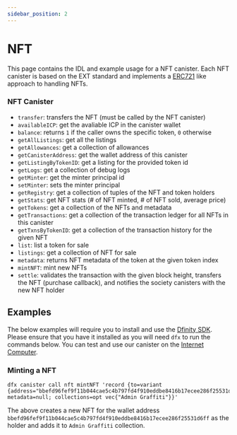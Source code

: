 ```yaml
---
sidebar_position: 2
---
```


# NFT

This page contains the IDL and example usage for a NFT canister. Each NFT canister is based on the EXT standard and implements a [ERC721](https://eips.ethereum.org/EIPS/eip-721) like approach to handling NFTs.

### NFT Canister

- `transfer`: transfers the NFT (must be called by the NFT canister)
- `availableICP`: get the avaliable ICP in the canister wallet
- `balance`: returns `1` if the caller owns the specific token, `0` otherwise
- `getAllListings`: get all the listings
- `getAllowances`: get a collection of allowances
- `getCanisterAddress`: get the wallet address of this canister
- `getListingByTokenID`: get a listing for the provided token id
- `getLogs`: get a collection of debug logs
- `getMinter`: get the minter principal id
- `setMinter`: sets the minter principal
- `getRegistry`: get a collection of tuples of the NFT and token holders
- `getStats`: get NFT stats (# of NFT minted, # of NFT sold, average price)
- `getTokens`: get a collection of the NFTs and metadata
- `getTransactions`: get a collection of the transaction ledger for all NFTs in this canister
- `getTxnsByTokenID`: get a collection of the transaction history for the given NFT
- `list`: list a token for sale
- `listings`: get a collection of NFT for sale
- `metadata`: returns NFT metadata of the token at the given token index
- `mintNFT`: mint new NFTs
- `settle`: validates the transaction with the given block height, transfers the NFT (purchase callback), and notifies the society canisters with the new NFT holder

## Examples

The below examples will require you to install and use the [Dfinity SDK](https://sdk.dfinity.org/docs/developers-guide/install-upgrade-remove.html). Please ensure that you have it installed as you will need `dfx` to run the commands below.
You can test and use our canister on the [Internet Computer](https://ic.rocks/principal/ntwio-byaaa-aaaak-qaama-cai).

### Minting a NFT
```
dfx canister call nft mintNFT 'record {to=variant {address="bbefd96fef9f11b044cae5c4b797fd4f910eddbe8416b17ecee286f25531d6ff"}; metadata=null; collections=opt vec{"Admin Graffiti"}}'
```

The above creates a new NFT for the wallet address `bbefd96fef9f11b044cae5c4b797fd4f910eddbe8416b17ecee286f25531d6ff` as the holder and adds it to `Admin Graffiti` collection.
